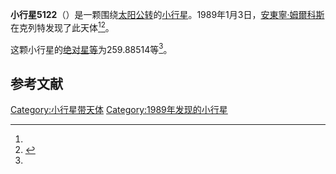{{Infobox planet
| bgcolour = #FFFFC0
| name = 5122 Mucha
| symbol = 
| image = 
| caption = 
| discovery = yes
| discovery_ref = 
| discoverer = [[安東寧·姆爾科斯|安東寧·姆爾科斯]]
| discovery_site = [[克列特|克列特]] 
| discovered = 1989年1月3日
| designations = yes
| mp_name = 
| named_after = 
| alt_names = 1989 AZ1/ 1979 UH3 / 1983 NV / 1985 BE
| mp_category = [[主带小行星|主带小行星]]
| orbit_ref = <ref name="a">[http://ssd.jpl.nasa.gov/sbdb.cgi?sstr=5122 5122 Mucha] {{Wayback|url=http://ssd.jpl.nasa.gov/sbdb.cgi?sstr=5122 |date=20201124011928 }}，小行星數據庫瀏覽器（JPL Small-Body Database Browser）－[[美国国家航空航天局|美国国家航空航天局]]喷气推进实验室</ref>
| epoch = 2456400.5 (2013年4月18日更新)
| aphelion = {{convert|3.1028754|AU|km|3|abbr=on|lk=out}}
| perihelion = {{convert|2.0749372|AU|km|3|abbr=on}}
| semimajor = {{convert|2.5889063|AU|km|3|abbr=on}}
| eccentricity = 0.1985275
| period = 1521.503343 [[日|日]]<br />4.17[[儒略年|儒略年]]
| avg_speed = 
| inclination = 12.75292
| asc_node = 112.89004
| mean_anomaly = 
| arg_peri = 259.88514
| satellites = 
| physical_characteristics = yes
| dimensions = 
| mass = 
| density = 
| surface_grav = 
| escape_velocity = 
| sidereal_day = 
| axial_tilt = 
| pole_ecliptic_lat = 
| pole_ecliptic_lon = 
| albedo = 
| temperatures= 
| temp_name1 = 
| mean_temp_1 = 
| max_temp_1 = 
| temp_name2 = 
| max_temp_2 = 
| spectral_type = 
| abs_magnitude = 259.88514
}}

'''小行星5122'''（{{lang-en|5122 Mucha}}）是一颗围绕[[太阳|太阳]][[公转|公转]]的[[小行星|小行星]]。1989年1月3日，[[安東寧·姆爾科斯|安東寧·姆爾科斯]]在克列特发现了此天体<ref name="a" /><ref>{{cite news|title=小行星列表|url=http://cfa-www.harvard.edu/iau/lists/NumberedMPs.txt|accessdate=2013-07-08|newspaper=哈佛大学|archive-date=2008-05-17|archive-url=https://web.archive.org/web/20080517010638/http://cfa-www.harvard.edu/iau/lists/NumberedMPs.txt|dead-url=no}}</ref>。

这颗小行星的[[绝对星等|绝对星等]]为259.88514等<ref name="a" />。

==参考文献==
{{reflist}}
{{Minor Planet Number|[[小行星5121|小行星5121]]|[[小行星5123|小行星5123]]}}

{{小天体}}

[[Category:小行星带天体|Category:小行星带天体]]
[[Category:1989年发现的小行星|Category:1989年发现的小行星]]

{{asteroid-stub}}